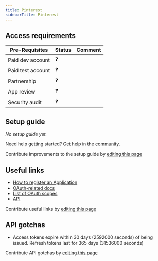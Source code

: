 ```yaml
---
title: Pinterest
sidebarTitle: Pinterest
---
```



<Overview />
<PreBuiltTooling />
<PreBuiltUseCases />

## Access requirements
| Pre-Requisites | Status | Comment|
| - | - | - |
| Paid dev account | ❓ |  |
| Paid test account | ❓ |  |
| Partnership | ❓ | |
| App review | ❓ |  |
| Security audit | ❓ | |


## Setup guide

_No setup guide yet._

<Tip>Need help getting started? Get help in the [community](https://nango.dev/slack).</Tip>

<Note>Contribute improvements to the setup guide by [editing this page](https://github.com/nangohq/nango/tree/master/docs-v2/integrations/all/pinterest.mdx)</Note>


## Useful links

-   [How to register an Application](https://developers.pinterest.com/docs/getting-started/set-up-app)
-   [OAuth-related docs](https://developers.pinterest.com/docs/getting-started/authentication)
-   [List of OAuth scopes](https://developers.pinterest.com/docs/getting-started/scopes/#Pinterest%20scopes)
-   [API](https://developers.pinterest.com/docs/api/v5)

<Note>Contribute useful links by [editing this page](https://github.com/nangohq/nango/tree/master/docs-v2/integrations/all/pinterest.mdx)</Note>

## API gotchas

-   Access tokens expire within 30 days (2592000 seconds) of being issued. Refresh tokens last for 365 days (31536000 seconds)

<Note>Contribute API gotchas by [editing this page](https://github.com/nangohq/nango/tree/master/docs-v2/integrations/all/pinterest.mdx)</Note>

